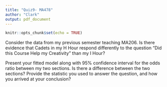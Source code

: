 ```yaml
---
title: "Quiz9- MA478"
author: "Clark"
output: pdf_document
---
```


```r
knitr::opts_chunk$set(echo = TRUE)
```

Consider the data from my previous semester teaching MA206. Is there evidence that Cadets in my H Hour respond differently to the question "Did this Course Help my Creativity" than my I Hour?

Present your fitted model along with 95\% confidence interval for the odds ratio between my two sections. Is there a difference between the two sections? Provide the statistic you used to answer the question, and how you arrived at your conclusion?